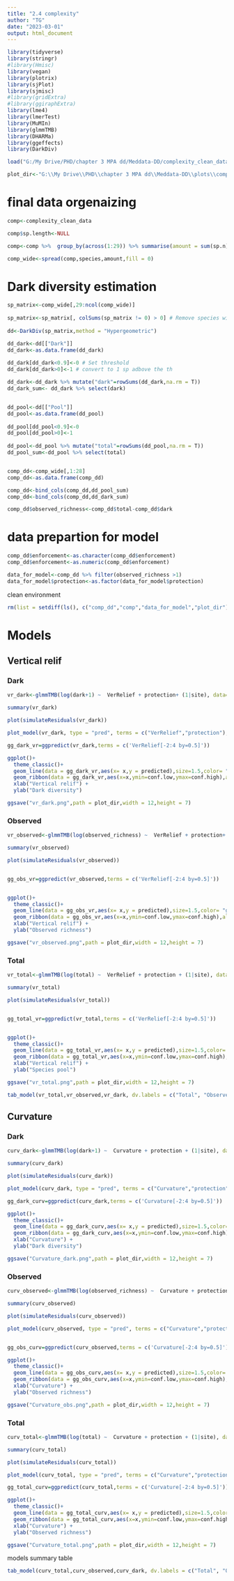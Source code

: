 ```yaml
---
title: "2.4 complexity"
author: "TG"
date: "2023-03-01"
output: html_document
---
```



```r
library(tidyverse)
library(stringr)
#library(Hmisc)
library(vegan)
library(plotrix)
library(sjPlot)
library(sjmisc)
#library(gridExtra)
#library(ggiraphExtra)
library(lme4)
library(lmerTest)
library(MuMIn)
library(glmmTMB)
library(DHARMa)
library(ggeffects)
library(DarkDiv)

load("G:/My Drive/PHD/chapter 3 MPA dd/Meddata-DD/complexity_clean_data.Rdata")

plot_dir<-"G:\\My Drive\\PHD\\chapter 3 MPA dd\\Meddata-DD\\plots\\complexity model plots"

```

# final data orgenaizing

```r
comp<-complexity_clean_data

comp$sp.length<-NULL

comp<-comp %>%  group_by(across(1:29)) %>% summarise(amount = sum(sp.n)) %>% ungroup()

comp_wide<-spread(comp,species,amount,fill = 0)

```

# Dark diversity estimation

```r
sp_matrix<-comp_wide[,29:ncol(comp_wide)]
   
sp_matrix<-sp_matrix[, colSums(sp_matrix != 0) > 0] # Remove species with all 0
  
dd<-DarkDiv(sp_matrix,method = "Hypergeometric")

dd_dark<-dd[["Dark"]]
dd_dark<-as.data.frame(dd_dark)
   
dd_dark[dd_dark<0.9]<-0 # Set threshold
dd_dark[dd_dark>0]<-1 # convert to 1 sp adbove the th

dd_dark<-dd_dark %>% mutate("dark"=rowSums(dd_dark,na.rm = T))
dd_dark_sum<- dd_dark %>% select(dark)


dd_pool<-dd[["Pool"]]
dd_pool<-as.data.frame(dd_pool)
  
dd_pool[dd_pool<0.9]<-0
dd_pool[dd_pool>0]<-1
   
dd_pool<-dd_pool %>% mutate("total"=rowSums(dd_pool,na.rm = T))
dd_pool_sum<-dd_pool %>% select(total)


comp_dd<-comp_wide[,1:28]
comp_dd<-as.data.frame(comp_dd)

comp_dd<-bind_cols(comp_dd,dd_pool_sum)
comp_dd<-bind_cols(comp_dd,dd_dark_sum)

comp_dd$observed_richness<-comp_dd$total-comp_dd$dark

```

# data prepartion for model

```r
comp_dd$enforcement<-as.character(comp_dd$enforcement)
comp_dd$enforcement<-as.numeric(comp_dd$enforcement)

data_for_model<-comp_dd %>% filter(observed_richness >1)
data_for_model$protection<-as.factor(data_for_model$protection)

```

clean environment

```r
rm(list = setdiff(ls(), c("comp_dd","comp","data_for_model","plot_dir")))

```

# Models

## Vertical relif

### Dark

```r
vr_dark<-glmmTMB(log(dark+1) ~  VerRelief + protection+ (1|site), data=data_for_model,family = gaussian())

summary(vr_dark)

plot(simulateResiduals(vr_dark))

plot_model(vr_dark, type = "pred", terms = c("VerRelief","protection"),allow.new.levels=TRUE)

gg_dark_vr=ggpredict(vr_dark,terms = c('VerRelief[-2:4 by=0.5]'))

ggplot()+
  theme_classic()+
  geom_line(data = gg_dark_vr,aes(x= x,y = predicted),size=1.5,color= "darkblue")+
  geom_ribbon(data = gg_dark_vr,aes(x=x,ymin=conf.low,ymax=conf.high),alpha=0.1,fill="darkblue")+
  xlab("Vertical relif") +
  ylab("Dark diversity")

ggsave("vr_dark.png",path = plot_dir,width = 12,height = 7)

```

### Observed


```r
vr_observed<-glmmTMB(log(observed_richness) ~  VerRelief + protection+ (1|site), data=data_for_model,family = gaussian())

summary(vr_observed)

plot(simulateResiduals(vr_observed))


gg_obs_vr=ggpredict(vr_observed,terms = c('VerRelief[-2:4 by=0.5]'))


ggplot()+
  theme_classic()+
  geom_line(data = gg_obs_vr,aes(x= x,y = predicted),size=1.5,color= "gold")+
  geom_ribbon(data = gg_obs_vr,aes(x=x,ymin=conf.low,ymax=conf.high),alpha=0.1,fill="gold")+
  xlab("Vertical relif") +
  ylab("Observed richness")

ggsave("vr_observed.png",path = plot_dir,width = 12,height = 7)

```

### Total

```r
vr_total<-glmmTMB(log(total) ~  VerRelief + protection + (1|site), data=data_for_model,family = gaussian())

summary(vr_total)

plot(simulateResiduals(vr_total))


gg_total_vr=ggpredict(vr_total,terms = c('VerRelief[-2:4 by=0.5]'))


ggplot()+
  theme_classic()+
  geom_line(data = gg_total_vr,aes(x= x,y = predicted),size=1.5,color= "darkgreen")+
  geom_ribbon(data = gg_total_vr,aes(x=x,ymin=conf.low,ymax=conf.high),alpha=0.1,fill="darkgreen")+
  xlab("Vertical relif") +
  ylab("Species pool")

ggsave("vr_total.png",path = plot_dir,width = 12,height = 7)

```


```r
tab_model(vr_total,vr_observed,vr_dark, dv.labels = c("Total", "Observed","Dark"),file = "vr_results.xls")
```



## Curvature

### Dark

```r
curv_dark<-glmmTMB(log(dark+1) ~  Curvature + protection + (1|site), data=data_for_model,family = gaussian())

summary(curv_dark)

plot(simulateResiduals(curv_dark))

plot_model(curv_dark, type = "pred", terms = c("Curvature","protection"),allow.new.levels=TRUE)

gg_dark_curv=ggpredict(curv_dark,terms = c('Curvature[-2:4 by=0.5]'))

ggplot()+
  theme_classic()+
  geom_line(data = gg_dark_curv,aes(x= x,y = predicted),size=1.5,color= "darkblue")+
  geom_ribbon(data = gg_dark_curv,aes(x=x,ymin=conf.low,ymax=conf.high),alpha=0.1,fill="darkblue")+
  xlab("Curvature") +
  ylab("Dark diversity")

ggsave("Curvature_dark.png",path = plot_dir,width = 12,height = 7)
```


### Observed

```r
curv_observed<-glmmTMB(log(observed_richness) ~  Curvature + protection + (1|site), data=data_for_model,family = gaussian())

summary(curv_observed)

plot(simulateResiduals(curv_observed))

plot_model(curv_observed, type = "pred", terms = c("Curvature","protection"),allow.new.levels=TRUE)


gg_obs_curv=ggpredict(curv_observed,terms = c('Curvature[-2:4 by=0.5]'))

ggplot()+
  theme_classic()+
  geom_line(data = gg_obs_curv,aes(x= x,y = predicted),size=1.5,color= "gold")+
  geom_ribbon(data = gg_obs_curv,aes(x=x,ymin=conf.low,ymax=conf.high),alpha=0.1,fill="gold")+
  xlab("Curvature") +
  ylab("Observed richness")

ggsave("Curvature_obs.png",path = plot_dir,width = 12,height = 7)
```


### Total


```r
curv_total<-glmmTMB(log(total) ~  Curvature + protection + (1|site), data=data_for_model,family = gaussian())

summary(curv_total)

plot(simulateResiduals(curv_total))

plot_model(curv_total, type = "pred", terms = c("Curvature","protection"),allow.new.levels=TRUE)

gg_total_curv=ggpredict(curv_total,terms = c('Curvature[-2:4 by=0.5]'))

ggplot()+
  theme_classic()+
  geom_line(data = gg_total_curv,aes(x= x,y = predicted),size=1.5,color= "darkgreen")+
  geom_ribbon(data = gg_total_curv,aes(x=x,ymin=conf.low,ymax=conf.high),alpha=0.1,fill="darkgreen")+
  xlab("Curvature") +
  ylab("Observed richness")

ggsave("Curvature_total.png",path = plot_dir,width = 12,height = 7)
```

models summary table

```r
tab_model(curv_total,curv_observed,curv_dark, dv.labels = c("Total", "Observed","Dark"),file = "curve_results.xls")

```

